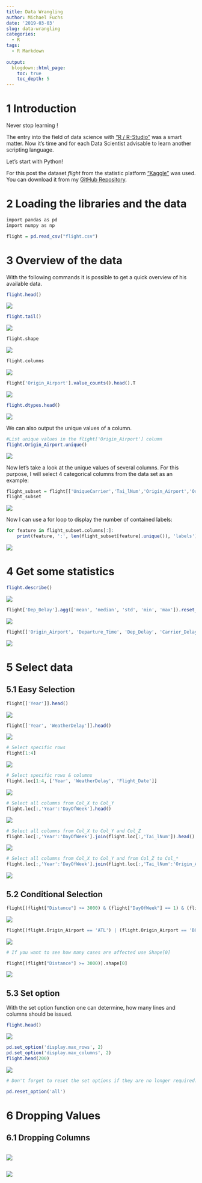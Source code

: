 ```yaml
---
title: Data Wrangling
author: Michael Fuchs
date: '2019-03-03'
slug: data-wrangling
categories:
  - R
tags:
  - R Markdown
  
output:
  blogdown::html_page:
    toc: true
    toc_depth: 5
---
```


# 1 Introduction


Never stop learning !

The entry into the field of data science with ["R / R-Studio"](https://michael-fuchs.netlify.com/) was a smart matter. Now it's time and for each Data Scientist advisable to learn another scripting language.

Let's start with Python!


For this post the dataset *flight* from the statistic platform ["Kaggle"](https://www.kaggle.com) was used. You can download it from my [GitHub Repository](https://github.com/MFuchs1989/Datasets-and-Miscellaneous/tree/main/datasets).



# 2 Loading the libraries and the data


```r
import pandas as pd
import numpy as np
```

```r
flight = pd.read_csv("flight.csv")
```


# 3 Overview of the data

With the following commands it is possible to get a quick overview of his available data. 


```r
flight.head()
```

![](/post/2019-03-03-data-wrangling_files/p1p1.png)

```r
flight.tail()
```

![](/post/2019-03-03-data-wrangling_files/p1p2.png)

```r
flight.shape
```

![](/post/2019-03-03-data-wrangling_files/p1p3.png)

```r
flight.columns
```

![](/post/2019-03-03-data-wrangling_files/p1p4.png)


```r
flight['Origin_Airport'].value_counts().head().T
```

![](/post/2019-03-03-data-wrangling_files/p1p5.png)


```r
flight.dtypes.head()
```

![](/post/2019-03-03-data-wrangling_files/p1p6.png)

We can also output the unique values of a column.

```r
#List unique values in the flight['Origin_Airport'] column
flight.Origin_Airport.unique()
```

![](/post/2019-03-03-data-wrangling_files/p1p7.png)

Now let's take a look at the unique values of several columns. For this purpose, I will select 4 categorical columns from the data set as an example:


```r
flight_subset = flight[['UniqueCarrier','Tai_lNum','Origin_Airport','Origin_City_Name']]
flight_subset
```

![](/post/2019-03-03-data-wrangling_files/p1p8.png)

Now I can use a for loop to display the number of contained labels:

```r
for feature in flight_subset.columns[:]:
    print(feature, ':', len(flight_subset[feature].unique()), 'labels')
```

![](/post/2019-03-03-data-wrangling_files/p1p9.png)

# 4 Get some statistics

```r
flight.describe()
```

![](/post/2019-03-03-data-wrangling_files/p1p10.png)



```r
flight['Dep_Delay'].agg(['mean', 'median', 'std', 'min', 'max']).reset_index()
```

![](/post/2019-03-03-data-wrangling_files/p1p11.png)


```r
flight[['Origin_Airport', 'Departure_Time', 'Dep_Delay', 'Carrier_Delay']].groupby('Origin_Airport').mean().head()
```

![](/post/2019-03-03-data-wrangling_files/p1p12.png)


# 5 Select data

## 5.1  Easy Selection


```r
flight[['Year']].head()
```

![](/post/2019-03-03-data-wrangling_files/p1p13.png)



```r
flight[['Year', 'WeatherDelay']].head()
```

![](/post/2019-03-03-data-wrangling_files/p1p14.png)



```r
# Select specific rows
flight[1:4]
```

![](/post/2019-03-03-data-wrangling_files/p1p15.png)


```r
# Select specific rows & columns
flight.loc[1:4, ['Year', 'WeatherDelay', 'Flight_Date']]
```

![](/post/2019-03-03-data-wrangling_files/p1p16.png)



```r
# Select all columns from Col_X to Col_Y
flight.loc[:,'Year':'DayOfWeek'].head()
```

![](/post/2019-03-03-data-wrangling_files/p1p17.png)


```r
# Select all columns from Col_X to Col_Y and Col_Z
flight.loc[:,'Year':'DayOfWeek'].join(flight.loc[:,'Tai_lNum']).head()
```

![](/post/2019-03-03-data-wrangling_files/p1p18.png)


```r
# Select all columns from Col_X to Col_Y and from Col_Z to Col_*
flight.loc[:,'Year':'DayOfWeek'].join(flight.loc[:,'Tai_lNum':'Origin_Airport']).head()
```

![](/post/2019-03-03-data-wrangling_files/p1p19.png)


## 5.2 Conditional Selection


```r
flight[(flight["Distance"] >= 3000) & (flight["DayOfWeek"] == 1) & (flight["Flight_Date"] == '11/07/2016')]
```

![](/post/2019-03-03-data-wrangling_files/p1p20.png)



```r
flight[(flight.Origin_Airport == 'ATL') | (flight.Origin_Airport == 'BOS')]['Origin_Airport']
```

![](/post/2019-03-03-data-wrangling_files/p1p21.png)



```r
# If you want to see how many cases are affected use Shape[0]

flight[(flight["Distance"] >= 3000)].shape[0] 
```

![](/post/2019-03-03-data-wrangling_files/p1p22.png)


## 5.3 Set option

With the set option function one can determine, how many lines and columns should be issued.


```r
flight.head()
```

![](/post/2019-03-03-data-wrangling_files/p1p23.png)



```r
pd.set_option('display.max_rows', 2)
pd.set_option('display.max_columns', 2)
flight.head(200)
```

![](/post/2019-03-03-data-wrangling_files/p1p24.png)


```r
# Don't forget to reset the set options if they are no longer required.

pd.reset_option('all')
```



# 6 Dropping Values 

## 6.1 Dropping Columns



```r

```

![](/post/2019-03-03-data-wrangling_files/p1p.png)



















```r

```

![](/post/2019-03-03-data-wrangling_files/p1p.png)


